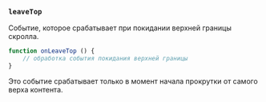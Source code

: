 ### `leaveTop`

Событие, которое срабатывает при покидании верхней границы скролла.

```ts
function onLeaveTop () {
    // обработка события покидания верхней границы
}
```

Это событие срабатывает только в момент начала прокрутки от самого верха контента.
